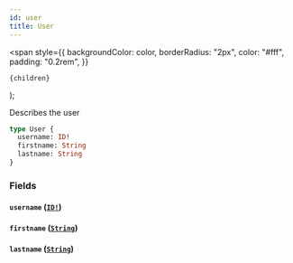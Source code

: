 ```yaml
---
id: user
title: User
---
```


  <span
    style={{
      backgroundColor: color,
      borderRadius: "2px",
      color: "#fff",
      padding: "0.2rem",
    }}
  >
    {children}
  </span>
);

Describes the user

```graphql
type User {
  username: ID!
  firstname: String
  lastname: String
}
```

### Fields

#### `username` ([`ID!`](/reference/tasklist-api/scalars/id.mdx))

#### `firstname` ([`String`](/reference/tasklist-api/scalars/string.mdx))

#### `lastname` ([`String`](/reference/tasklist-api/scalars/string.mdx))
